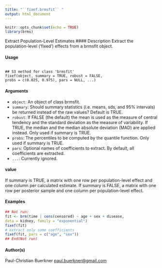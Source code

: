 ```yaml
---
title: "``fixef.brmsfit`` "
output: html_document
---
```


```r
knitr::opts_chunk$set(echo = TRUE)
library(brms)
```
Extract Population-Level Estimates
#### Description 
Extract the population-level (’fixed’) effects from a brmsfit object.

#### Usage
<pre><code>
## S3 method for class 'brmsfit'
fixef(object, summary = TRUE, robust = FALSE,
probs = c(0.025, 0.975), pars = NULL, ...)
</code></pre>

#### Arguments
* ``object``: An object of class brmsfit.
* ``summary``: Should summary statistics (i.e. means, sds, and 95% intervals) be returned instead of the raw values? Default is TRUE.
* ``robust``: If FALSE (the default) the mean is used as the measure of central tendency and the standard deviation as the measure of variability. If TRUE, the median and the median absolute deviation (MAD) are applied instead. Only used if summary is TRUE.
* ``probs``: The percentiles to be computed by the quantile function. Only used if summary is TRUE.
* ``pars``: Optional names of coefficients to extract. By default, all coefficients are extracted.
* ``...``: Currently ignored.

#### value
If summary is TRUE, a matrix with one row per population-level effect and one column per calculated estimate. If summary is FALSE, a matrix with one row per posterior sample and one column per population-level effect.

#### Examples 
```r
## Not run:
fit <- brm(time | cens(censored) ~ age + sex + disease,
data = kidney, family = "exponential")
fixef(fit)
# extract only some coefficients
fixef(fit, pars = c("age", "sex"))
## End(Not run)
```
#### Author(s)
Paul-Christian Buerkner <paul.buerkner@gmail.com>
